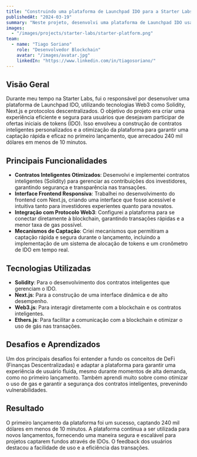 ```yaml
---
title: "Construindo uma plataforma de Launchpad IDO para a Starter Labs"
publishedAt: "2024-03-19"
summary: "Neste projeto, desenvolvi uma plataforma de Launchpad IDO usando tecnologias Web3, Next.js, e Solidity, permitindo a captação de 240k em menos de 10 minutos no primeiro lançamento."
images:
  - "/images/projects/starter-labs/starter-platform.png"
team:
  - name: "Tiago Soriano"
    role: "Desenvolvedor Blockchain"
    avatar: "/images/avatar.jpg"
    linkedIn: "https://www.linkedin.com/in/tiagosoriano/"
---
```


## Visão Geral

Durante meu tempo na Starter Labs, fui o responsável por desenvolver uma plataforma de Launchpad IDO, utilizando tecnologias Web3 como Solidity, Next.js e protocolos descentralizados. O objetivo do projeto era criar uma experiência eficiente e segura para usuários que desejavam participar de ofertas iniciais de tokens (IDO). Isso envolveu a construção de contratos inteligentes personalizados e a otimização da plataforma para garantir uma captação rápida e eficaz no primeiro lançamento, que arrecadou 240 mil dólares em menos de 10 minutos.

## Principais Funcionalidades

- **Contratos Inteligentes Otimizados**: Desenvolvi e implementei contratos inteligentes (Solidity) para gerenciar as contribuições dos investidores, garantindo segurança e transparência nas transações.
- **Interface Frontend Responsiva**: Trabalhei no desenvolvimento do frontend com Next.js, criando uma interface que fosse acessível e intuitiva tanto para investidores experientes quanto para novatos.
- **Integração com Protocolo Web3**: Configurei a plataforma para se conectar diretamente à blockchain, garantindo transações rápidas e a menor taxa de gas possível.
- **Mecanismos de Captação**: Criei mecanismos que permitiram a captação rápida e segura durante o lançamento, incluindo a implementação de um sistema de alocação de tokens e um cronômetro de IDO em tempo real.

## Tecnologias Utilizadas

- **Solidity**: Para o desenvolvimento dos contratos inteligentes que gerenciam o IDO.
- **Next.js**: Para a construção de uma interface dinâmica e de alto desempenho.
- **Web3.js**: Para interagir diretamente com a blockchain e os contratos inteligentes.
- **Ethers.js**: Para facilitar a comunicação com a blockchain e otimizar o uso de gás nas transações.

## Desafios e Aprendizados

Um dos principais desafios foi entender a fundo os conceitos de DeFi (Finanças Descentralizadas) e adaptar a plataforma para garantir uma experiência de usuário fluida, mesmo durante momentos de alta demanda, como no primeiro lançamento. Também aprendi muito sobre como otimizar o uso de gas e garantir a segurança dos contratos inteligentes, prevenindo vulnerabilidades.

## Resultado

O primeiro lançamento da plataforma foi um sucesso, captando 240 mil dólares em menos de 10 minutos. A plataforma continua a ser utilizada para novos lançamentos, fornecendo uma maneira segura e escalável para projetos captarem fundos através de IDOs. O feedback dos usuários destacou a facilidade de uso e a eficiência das transações.
